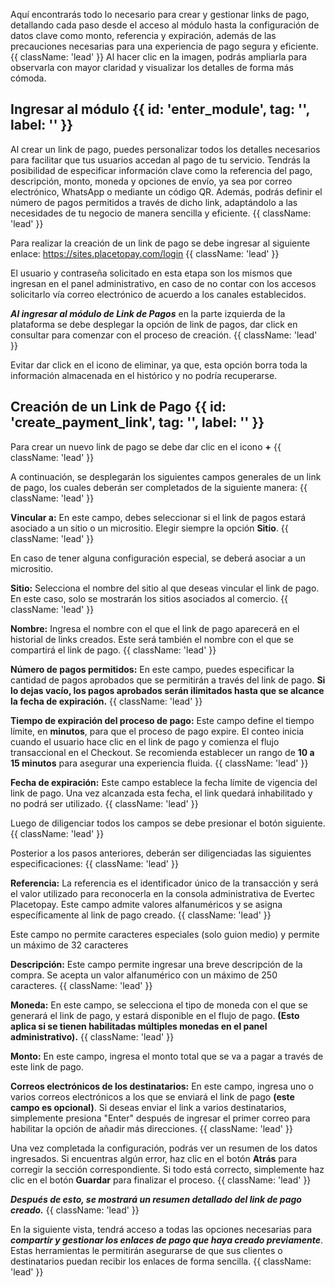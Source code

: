 
<HeroPattern />

Aquí encontrarás todo lo necesario para crear y gestionar links de pago, detallando cada paso desde el acceso al módulo hasta la configuración de datos clave como monto, referencia y expiración, además de las precauciones necesarias para una experiencia de pago segura y eficiente.{{ className: 'lead' }}
<Note>Al hacer clic en la imagen, podrás ampliarla para observarla con mayor claridad y visualizar los detalles de forma más cómoda.</Note>

## Ingresar al módulo {{ id: 'enter_module', tag: '', label: '' }}

Al crear un link de pago, puedes personalizar todos los detalles necesarios para facilitar que tus usuarios accedan al pago de tu servicio. Tendrás la posibilidad de especificar información clave como la referencia del pago, descripción, monto, moneda y opciones de envío, ya sea por correo electrónico, WhatsApp o mediante un código QR. Además, podrás definir el número de pagos permitidos a través de dicho link, adaptándolo a las necesidades de tu negocio de manera sencilla y eficiente.   {{ className: 'lead' }} 

Para realizar la creación de un link de pago se debe ingresar al siguiente enlace: https://sites.placetopay.com/login   {{ className: 'lead' }}

<Note> El usuario y contraseña solicitado en esta etapa son los mismos que ingresan en el panel administrativo, en caso de no contar con los accesos solicitarlo vía correo electrónico de acuerdo a los canales establecidos.  </Note> 


<CenteredContainer>
  <ImageZoom
      src="/Login_inic.webp"
      alt="login example image"
      className="w-full h-auto shadow rounded-md my-0 transition-transform duration-300 ease-in-out cursor-pointer hover:scale-110 focus:scale-110" 
  />
</CenteredContainer>

***Al ingresar al módulo de Link de Pagos*** en la parte izquierda de la plataforma se debe desplegar la opción de link de pagos, dar click en consultar para comenzar con el proceso de creación. {{ className: 'lead' }}

<CenteredContainer>
    <ImageZoom
      src="/Enter_link.webp"
      alt="enter link example image"
      className="w-full h-auto shadow rounded-md my-0 transition-transform duration-300 ease-in-out cursor-pointer hover:scale-110 focus:scale-110" 
    />
</CenteredContainer>

<Note type="warning"> Evitar dar click en el icono de eliminar, ya que, esta opción borra toda la información almacenada en el histórico y no podría recuperarse. </Note> 

<CenteredContainer>
    <ImageZoom
      src="/Delete_link.webp"
      alt="link create example image"
      className="w-full h-auto shadow rounded-md my-0 transition-transform duration-300 ease-in-out cursor-pointer hover:scale-110 focus:scale-110" 
    />
</CenteredContainer>

## Creación de un Link de Pago {{ id: 'create_payment_link', tag: '', label: '' }}

Para crear un nuevo link de pago se debe dar clic en el icono **+** {{ className: 'lead' }}

<CenteredContainer>
    <ImageZoom
      src="/Create_link.webp" 
      alt="link create example image" 
      className="w-full h-auto shadow rounded-md my-0 transition-transform duration-300 ease-in-out cursor-pointer hover:scale-110 focus:scale-110" 
    />
</CenteredContainer>


A continuación, se desplegarán los siguientes campos generales de un link de pago, los cuales deberán ser completados de la siguiente manera: {{ className: 'lead' }}

**Vincular a:** En este campo, debes seleccionar si el link de pagos estará asociado a un sitio o un micrositio. Elegir siempre la opción **Sitio**. {{ className: 'lead' }}

<Note> En caso de tener alguna configuración especial, se deberá asociar a un micrositio. </Note> 

**Sitio:** Selecciona el nombre del sitio al que deseas vincular el link de pago. En este caso, solo se mostrarán los sitios asociados al comercio. {{ className: 'lead' }}

**Nombre:** Ingresa el nombre con el que el link de pago aparecerá en el historial de links creados. Este será también el nombre con el que se compartirá el link de pago. {{ className: 'lead' }}

**Número de pagos permitidos:** En este campo, puedes especificar la cantidad de pagos aprobados que se permitirán a través del link de pago. **Si lo dejas vacío, los pagos aprobados serán ilimitados hasta que se alcance la fecha de expiración.** {{ className: 'lead' }}

**Tiempo de expiración del proceso de pago:** Este campo define el tiempo límite, en **minutos**, para que el proceso de pago expire. El conteo inicia cuando el usuario hace clic en el link de pago y comienza el flujo transaccional en el Checkout. Se recomienda establecer un rango de **10 a 15 minutos** para asegurar una experiencia fluida. {{ className: 'lead' }}

**Fecha de expiración:** Este campo establece la fecha límite de vigencia del link de pago. Una vez alcanzada esta fecha, el link quedará inhabilitado y no podrá ser utilizado. {{ className: 'lead' }}

Luego de diligenciar todos los campos se debe presionar el botón siguiente. {{ className: 'lead' }}

<CenteredContainer>
    <ImageZoom
      src="/Create_link2.webp"
      alt="link create example image"
      className="w-full h-auto shadow rounded-md my-0 transition-transform duration-300 ease-in-out cursor-pointer hover:scale-110 focus:scale-110" 
    />
</CenteredContainer>

Posterior a los pasos anteriores, deberán ser diligenciadas las siguientes especificaciones: {{ className: 'lead' }}

<CenteredContainer>
    <ImageZoom
      src="/Create_link3.webp"
      alt="link create example image"
      className="w-full h-auto shadow rounded-md my-0 transition-transform duration-300 ease-in-out cursor-pointer hover:scale-110 focus:scale-110" 
    />
</CenteredContainer>

**Referencia:** La referencia es el identificador único de la transacción y será el valor utilizado para reconocerla en la consola administrativa de Evertec Placetopay. Este campo admite valores alfanuméricos y se asigna específicamente al link de pago creado. {{ className: 'lead' }}

<Note> Este campo no permite caracteres especiales (solo guion medio) y permite un máximo de 32 caracteres </Note>

**Descripción:** Este campo permite ingresar una breve descripción de la compra. Se acepta un valor alfanumérico con un máximo de 250 caracteres. {{ className: 'lead' }}

**Moneda:** En este campo, se selecciona el tipo de moneda con el que se generará el link de pago, y estará disponible en el flujo de pago. **(Esto aplica si se tienen habilitadas múltiples monedas en el panel administrativo).** {{ className: 'lead' }}

**Monto:** En este campo, ingresa el monto total que se va a pagar a través de este link de pago.

**Correos electrónicos de los destinatarios:** En este campo, ingresa uno o varios correos electrónicos a los que se enviará el link de pago **(este campo es opcional)**. Si deseas enviar el link a varios destinatarios, simplemente presiona "Enter" después de ingresar el primer correo para habilitar la opción de añadir más direcciones. {{ className: 'lead' }}
 
 <CenteredContainer>
    <ImageZoom
      src="/Create_link4.webp"
      alt="link create example image"
      className="w-full h-auto shadow rounded-md my-0 transition-transform duration-300 ease-in-out cursor-pointer hover:scale-110 focus:scale-110" 
    />
</CenteredContainer>

Una vez completada la configuración, podrás ver un resumen de los datos ingresados. Si encuentras algún error, haz clic en el botón **Atrás** para corregir la sección correspondiente. Si todo está correcto, simplemente haz clic en el botón **Guardar** para finalizar el proceso. {{ className: 'lead' }}
 
***Después de esto, se mostrará un resumen detallado del link de pago creado.*** {{ className: 'lead' }}

<CenteredContainer>
    <ImageZoom
      src="/Summary_link_create.webp"
      alt="summary link"
      className="w-full h-auto shadow rounded-md my-0 transition-transform duration-300 ease-in-out cursor-pointer hover:scale-110 focus:scale-110" 
    />
</CenteredContainer>

En la siguiente vista, tendrá acceso a todas las opciones necesarias para ***compartir y gestionar los enlaces de pago que haya creado previamente***. Estas herramientas le permitirán asegurarse de que sus clientes o destinatarios puedan recibir los enlaces de forma sencilla. {{ className: 'lead' }}

